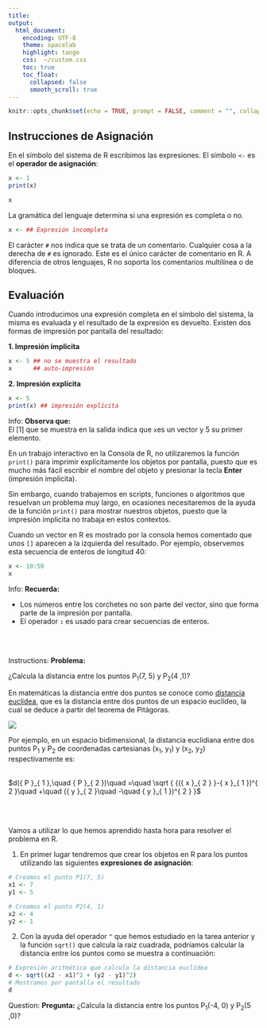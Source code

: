 ```yaml
---
title: 
output:
  html_document:
    encoding: UTF-8
    theme: spacelab
    highlight: tango
    css:  ~/custom.css
    toc: true
    toc_float: 
      collapsed: false
      smooth_scroll: true
---
```


```r
knitr::opts_chunk$set(echo = TRUE, prompt = FALSE, comment = "", collapse = TRUE)
```




## Instrucciones de Asignación

En el símbolo del sistema de R escribimos las expresiones. El símbolo `<-` es el
__operador de asignación__:

```r
x <- 1
print(x)
```



```r
x 
```

La gramática del lenguaje determina si una expresión es completa o no.

```r
x <- ## Expresión incompleta
```


El carácter `#` nos indica que se trata de un comentario. Cualquier cosa a la
derecha de `#` es ignorado. Este es el único carácter de comentario en R. A 
diferencia de otros lenguajes, R no soporta los comentarios multilínea o de 
bloques.


## Evaluación 

Cuando introducimos una expresión completa en el símbolo del sistema, la misma
es evaluada y el resultado de la expresión es devuelto. Existen dos formas de
impresión por pantalla del resultado:

__1. Impresión ímplicita__

```r
x <- 5 ## no se muestra el resultado
x      ## auto-impresión
```

__2. Impresión explícita__

```r
x <- 5
print(x) ## impresión explícita
```


<div class="alert alert-info" role="alert">
<span class="glyphicon glyphicon-exclamation-sign" aria-hidden="true"></span>
<span class="sr-only">Info:</span>
__Observa que:__</br>
El [1] que se muestra en la salida indica que `x`es un vector y 5 su primer
elemento.
</div>




En un trabajo interactivo en la Consola de R, no utilizaremos la función `print()`
para imprimir explícitamente los objetos por pantalla, puesto que es mucho más fácil
escribir el nombre del objeto y presionar la tecla __Enter__ (impresión implícita).

Sin embargo, cuando trabajemos en scripts, funciones o algoritmos que resuelvan un 
problema muy largo, en ocasiones necesitaremos de la ayuda de la función `print()`
para mostrar nuestros objetos, puesto que la impresión implícita no trabaja en estos
contextos.

Cuando un vector en R es mostrado por la consola hemos comentado que unos `[]` aparecen
a la izquierda del resultado. Por ejemplo, observemos esta secuencia de enteros de 
longitud 40:

```r
x <- 10:50
x
```

<div class="alert alert-info" role="alert">
<span class="glyphicon glyphicon-exclamation-sign" aria-hidden="true"></span>
<span class="sr-only">Info:</span>
**Recuerda:**</br>

- Los números entre los corchetes no son parte del vector, sino
que forma parte de la impresión por pantalla. 
- El operador __`:`__ es usado para crear secuencias de enteros.

</div>

</br></br>


<div class="alert alert-success" role="alert">
<span class="glyphicon glyphicon-education" aria-hidden="true"></span>
<span class="sr-only">Instructions:</span>
**Problema:**

¿Calcula la distancia entre los puntos P~1~(7, 5) y P~2~(4 ,1)?
</div>

</div>
<div class="panel panel-success">
 <div class="panel-body">En matemáticas la distancia entre dos puntos se conoce
 como [distancia euclídea](https://es.wikipedia.org/wiki/Distancia_euclidiana), que es la distancia entre dos puntos de un espacio 
 euclídeo, la cual se deduce a partir del teorema de Pitágoras.</br>
 
![](https://i.imgur.com/c2hhSDa.png)
 
 Por ejemplo, en un espacio bidimensional, la distancia euclidiana entre dos puntos
 P~1~ y P~2~ de coordenadas cartesianas (x~1~, y~1~) y (x~2~, y~2~) respectivamente es:
 </br></br>
 
 $d({ P }_{ 1 },\quad { P }_{ 2 })\quad =\quad \sqrt { {({ x }_{ 2 } }-{ x }_{ 1 })^{ 2 }\quad +\quad ({ y }_{ 2 }\quad -\quad { y }_{ 1 })^{ 2 } }$

</br></br>
 
Vamos a utilizar lo que hemos aprendido hasta hora para resolver el problema en R.

1. En primer lugar tendremos que crear los objetos en R para los puntos utilizando
las siguientes __expresiones de asignación__:

```r
# Creamos el punto P1(7, 5)
x1 <- 7
y1 <- 5
```

```r
# Creamos el punto P2(4, 1)
x2 <- 4
y2 <- 1
```



2. Con la ayuda del operador `^` que hemos estudiado en la tarea anterior y la función `sqrt()` que calcula la raiz cuadrada, podríamos calcular la distancia entre los puntos
como se muestra a continuación:

```r
# Expresión aritmética que calcula la distancia euclídea
d <- sqrt((x2 - x1)^2 + (y2 - y1)^2)
# Mostramos por pantalla el resultado
d
```
 </div>
</div>


<div class="alert alert-warning" role="alert">
<span class="glyphicon glyphicon-question-sign" aria-hidden="true"></span>
<span class="sr-only">Question:</span>
**Pregunta:** ¿Calcula la distancia entre los puntos P~1~(-4, 0) y P~2~(5 ,0)?
</div>

